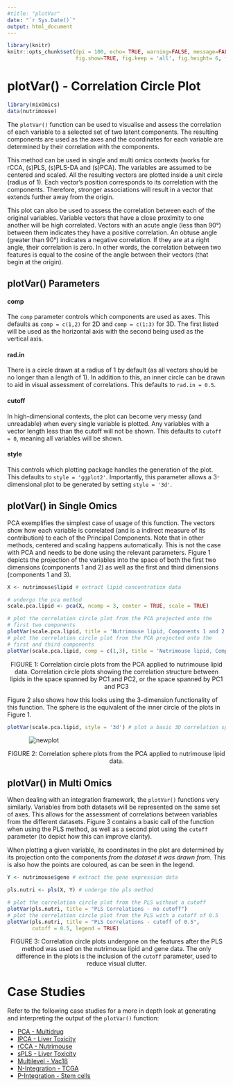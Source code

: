 ```yaml
---
#title: "plotVar"
date: "`r Sys.Date()`"
output: html_document
---
```

```r
library(knitr)
knitr::opts_chunk$set(dpi = 100, echo= TRUE, warning=FALSE, message=FALSE, #dev = 'jpeg',
                      fig.show=TRUE, fig.keep = 'all', fig.height= 6, fig.width=7)
```
# **plotVar()** - Correlation Circle Plot

``` r
library(mixOmics)
data(nutrimouse)
```

The `plotVar()` function can be used to visualise and assess the correlation of each variable to a selected set of two latent components. The resulting components are used as the axes and the coordinates for each variable are determined by their correlation with the components. 

This method can be used in single and multi omics contexts (works for rCCA, (s)PLS, (s)PLS-DA and (s)PCA). The variables are assumed to be centered and scaled. All the resulting vectors are plotted inside a unit circle (radius of 1). Each vector's position corresponds to its correlation with the components. Therefore, stronger associations will result in a vector that extends further away from the origin.

This plot can also be used to assess the correlation between each of the original variables. Variable vectors that have a close proximity to one another will be high correlated. Vectors with an acute angle (less than 90&deg;) between them indicates they have a positive correlation. An obtuse angle (greater than 90&deg;) indicates a negative correlation. If they are at a right angle, their correlation is zero. In other words, the correlation between two features is equal to the cosine of the angle between their vectors (that begin at the origin). 

## **plotVar()** Parameters

#### **comp** 
The `comp` parameter controls which components are used as axes. This defaults as `comp = c(1,2)` for 2D and `comp = c(1:3)` for 3D. The first listed will be used as the horizontal axis with the second being used as the vertical axis. 

#### **rad.in** 
There is a circle drawn at a radius of 1 by default (as all vectors should be no longer than a length of 1). In addition to this, an inner circle can be drawn to aid in visual assessment of correlations. This defaults to `rad.in = 0.5`.

#### **cutoff** 
In high-dimensional contexts, the plot can become very messy (and unreadable) when every single variable is plotted. Any variables with a vector length less than the cutoff will not be shown. This defaults to `cutoff = 0`, meaning all variables will be shown.

#### **style** 
This controls which plotting package handles the generation of the plot. This defaults to `style = 'ggplot2'`. Importantly, this parameter allows a 3-dimensional plot to be generated by setting `style = '3d'`. 




## **plotVar()** in Single Omics    

PCA exemplifies the simplest case of usage of this function. The vectors show how each variable is correlated (and is a indirect measure of its contribution) to each of the Principal Components. Note that in other methods, centered and scaling happens automatically. This is not the case with PCA and needs to be done using the relevant parameters. Figure 1 depicts the projection of the variables into the space of both the first two dimensions (components 1 and 2) as well as the first and third dimensions (components 1 and 3).

``` r
X <- nutrimouse$lipid # extract lipid concentration data

# undergo the pca method
scale.pca.lipid <- pca(X, ncomp = 3, center = TRUE, scale = TRUE) 

# plot the correlation circle plot from the PCA projected onto the 
# first two components
plotVar(scale.pca.lipid, title = 'Nutrimouse lipid, Components 1 and 2')
# plot the correlation circle plot from the PCA projected onto the 
# first and third components
plotVar(scale.pca.lipid, comp = c(1,3), title = 'Nutrimouse lipid, Components 1 and 3')
```

<p style="text-align: center;">FIGURE 1: Correlation circle plots from the PCA applied to nutrimouse lipid data. Correlation circle plots showing the correlation structure between lipids in the space spanned by PC1 and PC2, or the space spanned by PC1 and PC3</p>

Figure 2 also shows how this looks using the 3-dimension functionality of this function. The sphere is the equivalent of the inner circle of the plots in Figure 1. 

``` r
plotVar(scale.pca.lipid, style = '3d') # plot a basic 3D correlation sphere plot
```

<img src="http://mixomics.org/wp-content/uploads/2022/01/plotVar3D.png" alt="newplot" style="max-width: 80%; display: block; margin: auto;"/>
<p style="text-align: center;">FIGURE 2: Correlation sphere plots from the PCA applied to nutrimouse lipid data.</p>

## **plotVar()** in Multi Omics    

When dealing with an integration framework, the `plotVar()` functions very similarly. Variables from both datasets will be represented on the same set of axes. This allows for the assessment of correlations between variables from the different datasets. Figure 3 contains a basic call of the function when using the PLS method, as well as a second plot using the `cutoff` parameter (to depict how this can improve clarity).

When plotting a given variable, its coordinates in the plot are determined by its projection onto the components *from the dataset it was drawn from*. This is also how the points are coloured, as can be seen in the legend.

```r
Y <- nutrimouse$gene # extract the gene expression data

pls.nutri <- pls(X, Y) # undergo the pls method

# plot the correlation circle plot from the PLS without a cutoff
plotVar(pls.nutri, title = "PLS Correlations - no cutoff")
# plot the correlation circle plot from the PLS with a cutoff of 0.5
plotVar(pls.nutri, title = "PLS Correlations - cutoff of 0.5", 
        cutoff = 0.5, legend = TRUE)
```

<p style="text-align: center;">FIGURE 3:  Correlation circle plots undergone on the features after the PLS method was used on the nutrimouse lipid and gene data. The only difference in the plots is the inclusion of the `cutoff` parameter, used to reduce visual clutter.</p>

# Case Studies

Refer to the following case studies for a more in depth look at generating and interpreting the output of the `plotVar()` function:

- [PCA - Multidrug](http://mixomics.org/case-studies/spca-multidrug-case-study/)
- [IPCA - Liver Toxicity](http://mixomics.org/case-studies/sipca-liver-toxicity-case-study/)
- [rCCA - Nutrimouse](http://mixomics.org/rcca-nutrimouse/)
- [sPLS - Liver Toxicity](http://mixomics.org/case-studies/spls-liver-toxicity/)
- [Multilevel - Vac18](http://mixomics.org/case-studies/multilevel-vac18/)
- [N-Integration - TCGA](http://mixomics.org/mixdiablo/diablo-tcga-case-study/)
- [P-Integration - Stem cells](http://mixomics.org/mixmint/mint-stem-cells-case-study/)


